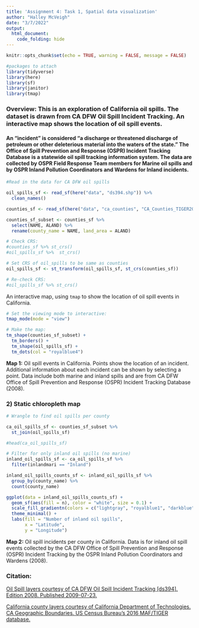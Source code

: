 ```yaml
---
title: 'Assignment 4: Task 1, Spatial data visualization'
author: "Halley McVeigh"
date: "3/7/2022"
output: 
  html_document:
    code_folding: hide
---
```


```r
knitr::opts_chunk$set(echo = TRUE, warning = FALSE, message = FALSE)

#packages to attach
library(tidyverse)
library(here)
library(sf)
library(janitor)
library(tmap)
```

### **Overview:** This is an exploration of California oil spills. The dataset is drawn from CA DFW Oil Spill Incident Tracking. An interactive map shows the location of oil spill events.

#### An "incident" is considered "a discharge or threatened discharge of petroleum or other deleterious material into the waters of the state." The Office of Spill Prevention and Response (OSPR) Incident Tracking Database is a statewide oil spill tracking information system. The data are collected by OSPR Field Response Team members for Marine oil spills and by OSPR Inland Pollution Coordinators and Wardens for Inland incidents.

```r
#Read in the data for CA DFW oil spills

oil_spills_sf <- read_sf(here("data", "ds394.shp")) %>% 
  clean_names()

counties_sf <- read_sf(here("data", "ca_counties", "CA_Counties_TIGER2016.shp"))

counties_sf_subset <- counties_sf %>% 
  select(NAME, ALAND) %>% 
  rename(county_name = NAME, land_area = ALAND)

# Check CRS:
#counties_sf %>% st_crs()
#oil_spills_sf %>%  st_crs()

# Set CRS of oil_spills to be same as counties
oil_spills_sf <- st_transform(oil_spills_sf, st_crs(counties_sf))

# Re-check CRS:
#oil_spills_sf %>% st_crs()

```

An interactive map, using `tmap` to show the location of oil spill events in California.

```r
# Set the viewing mode to interactive:
tmap_mode(mode = "view")

# Make the map:
tm_shape(counties_sf_subset) +
  tm_borders() +
  tm_shape(oil_spills_sf) +
  tm_dots(col = "royalblue4")
```

**Map 1:** Oil spill events in California. Points show the location of an incident. Additional information about each incident can be shown by selecting a point. Data include both marine and inland spills and are from CA DFW Office of Spill Prevention and Response (OSPR) Incident Tracking Database (2008).




### 2) Static chloropleth map

```r
# Wrangle to find oil spills per county

ca_oil_spills_sf <- counties_sf_subset %>% 
  st_join(oil_spills_sf)

#head(ca_oil_spills_sf)

# Filter for only inland oil spills (no marine)
inland_oil_spills_sf <- ca_oil_spills_sf %>% 
  filter(inlandmari == "Inland")

inland_oil_spills_counts_sf <- inland_oil_spills_sf %>% 
  group_by(county_name) %>% 
  count(county_name)

ggplot(data = inland_oil_spills_counts_sf) +
  geom_sf(aes(fill = n), color = "white", size = 0.1) +
  scale_fill_gradientn(colors = c("lightgray", "royalblue1", "darkblue")) +
  theme_minimal() +
  labs(fill = "Number of inland oil spills",
       x = "Latitude",
       y = "Longitude")


```


**Map 2:** Oil spill incidents per county in California. Data is for inland oil spill events collected by the CA DFW Office of Spill Prevention and Response (OSPR) Incident Tracking by the OSPR Inland Pollution Coordinators and Wardens (2008).






### Citation:
[Oil Spill layers courtesy of CA DFW Oil Spill Incident Tracking [ds394]. Edition 2008. Published 2009-07-23.](https://map.dfg.ca.gov/metadata/ds0394.html) 

[California county layers courtesy of California Department of Technologies. CA Geographic Boundaries. US Census Bureau's 2016 MAF/TIGER database.](https://data.ca.gov/dataset/ca-geographic-boundaries)